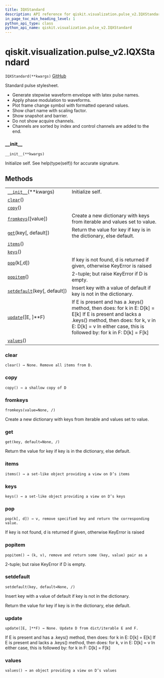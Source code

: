 ```yaml
---
title: IQXStandard
description: API reference for qiskit.visualization.pulse_v2.IQXStandard
in_page_toc_min_heading_level: 1
python_api_type: class
python_api_name: qiskit.visualization.pulse_v2.IQXStandard
---
```


# qiskit.visualization.pulse\_v2.IQXStandard

<span id="qiskit.visualization.pulse_v2.IQXStandard" />

`IQXStandard(**kwargs)` [GitHub](https://github.com/qiskit/qiskit/tree/stable/0.17/qiskit/visualization/pulse_v2/stylesheet.py "view source code")

Standard pulse stylesheet.

*   Generate stepwise waveform envelope with latex pulse names.
*   Apply phase modulation to waveforms.
*   Plot frame change symbol with formatted operand values.
*   Show chart name with scaling factor.
*   Show snapshot and barrier.
*   Do not show acquire channels.
*   Channels are sorted by index and control channels are added to the end.

### \_\_init\_\_

<span id="qiskit.visualization.pulse_v2.IQXStandard.__init__" />

`__init__(**kwargs)`

Initialize self. See help(type(self)) for accurate signature.

## Methods

|                                                                                                                                               |                                                                                                                                                                                                                               |
| --------------------------------------------------------------------------------------------------------------------------------------------- | ----------------------------------------------------------------------------------------------------------------------------------------------------------------------------------------------------------------------------- |
| [`__init__`](#qiskit.visualization.pulse_v2.IQXStandard.__init__ "qiskit.visualization.pulse_v2.IQXStandard.__init__")(\*\*kwargs)            | Initialize self.                                                                                                                                                                                                              |
| [`clear`](#qiskit.visualization.pulse_v2.IQXStandard.clear "qiskit.visualization.pulse_v2.IQXStandard.clear")()                               |                                                                                                                                                                                                                               |
| [`copy`](#qiskit.visualization.pulse_v2.IQXStandard.copy "qiskit.visualization.pulse_v2.IQXStandard.copy")()                                  |                                                                                                                                                                                                                               |
| [`fromkeys`](#qiskit.visualization.pulse_v2.IQXStandard.fromkeys "qiskit.visualization.pulse_v2.IQXStandard.fromkeys")(\[value])              | Create a new dictionary with keys from iterable and values set to value.                                                                                                                                                      |
| [`get`](#qiskit.visualization.pulse_v2.IQXStandard.get "qiskit.visualization.pulse_v2.IQXStandard.get")(key\[, default])                      | Return the value for key if key is in the dictionary, else default.                                                                                                                                                           |
| [`items`](#qiskit.visualization.pulse_v2.IQXStandard.items "qiskit.visualization.pulse_v2.IQXStandard.items")()                               |                                                                                                                                                                                                                               |
| [`keys`](#qiskit.visualization.pulse_v2.IQXStandard.keys "qiskit.visualization.pulse_v2.IQXStandard.keys")()                                  |                                                                                                                                                                                                                               |
| [`pop`](#qiskit.visualization.pulse_v2.IQXStandard.pop "qiskit.visualization.pulse_v2.IQXStandard.pop")(k\[,d])                               | If key is not found, d is returned if given, otherwise KeyError is raised                                                                                                                                                     |
| [`popitem`](#qiskit.visualization.pulse_v2.IQXStandard.popitem "qiskit.visualization.pulse_v2.IQXStandard.popitem")()                         | 2-tuple; but raise KeyError if D is empty.                                                                                                                                                                                    |
| [`setdefault`](#qiskit.visualization.pulse_v2.IQXStandard.setdefault "qiskit.visualization.pulse_v2.IQXStandard.setdefault")(key\[, default]) | Insert key with a value of default if key is not in the dictionary.                                                                                                                                                           |
| [`update`](#qiskit.visualization.pulse_v2.IQXStandard.update "qiskit.visualization.pulse_v2.IQXStandard.update")(\[E, ]\*\*F)                 | If E is present and has a .keys() method, then does: for k in E: D\[k] = E\[k] If E is present and lacks a .keys() method, then does: for k, v in E: D\[k] = v In either case, this is followed by: for k in F: D\[k] = F\[k] |
| [`values`](#qiskit.visualization.pulse_v2.IQXStandard.values "qiskit.visualization.pulse_v2.IQXStandard.values")()                            |                                                                                                                                                                                                                               |

### clear

<span id="qiskit.visualization.pulse_v2.IQXStandard.clear" />

`clear() → None. Remove all items from D.`

### copy

<span id="qiskit.visualization.pulse_v2.IQXStandard.copy" />

`copy() → a shallow copy of D`

### fromkeys

<span id="qiskit.visualization.pulse_v2.IQXStandard.fromkeys" />

`fromkeys(value=None, /)`

Create a new dictionary with keys from iterable and values set to value.

### get

<span id="qiskit.visualization.pulse_v2.IQXStandard.get" />

`get(key, default=None, /)`

Return the value for key if key is in the dictionary, else default.

### items

<span id="qiskit.visualization.pulse_v2.IQXStandard.items" />

`items() → a set-like object providing a view on D’s items`

### keys

<span id="qiskit.visualization.pulse_v2.IQXStandard.keys" />

`keys() → a set-like object providing a view on D’s keys`

### pop

<span id="qiskit.visualization.pulse_v2.IQXStandard.pop" />

`pop(k[, d]) → v, remove specified key and return the corresponding value.`

If key is not found, d is returned if given, otherwise KeyError is raised

### popitem

<span id="qiskit.visualization.pulse_v2.IQXStandard.popitem" />

`popitem() → (k, v), remove and return some (key, value) pair as a`

2-tuple; but raise KeyError if D is empty.

### setdefault

<span id="qiskit.visualization.pulse_v2.IQXStandard.setdefault" />

`setdefault(key, default=None, /)`

Insert key with a value of default if key is not in the dictionary.

Return the value for key if key is in the dictionary, else default.

### update

<span id="qiskit.visualization.pulse_v2.IQXStandard.update" />

`update([E, ]**F) → None. Update D from dict/iterable E and F.`

If E is present and has a .keys() method, then does: for k in E: D\[k] = E\[k] If E is present and lacks a .keys() method, then does: for k, v in E: D\[k] = v In either case, this is followed by: for k in F: D\[k] = F\[k]

### values

<span id="qiskit.visualization.pulse_v2.IQXStandard.values" />

`values() → an object providing a view on D’s values`

